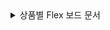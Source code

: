 <details>
<summary>상품별 Flex 보드 문서</summary>

* [애플리케이션 모니터링 > Flex 보드](../dashboard/flex-board)
* [서버 모니터링 > Flex 보드](../dashboard/server-flex-board)
* [데이터베이스 모니터링 > Flex 보드](../dashboard/db-flex-board)
* [쿠버네티스 모니터링 > Flex 보드](../dashboard/k8s-flex-board)
* [Amazon ECS > Flex 보드](../dashboard/ecs-flexboard)
* [Amazon CloudWatch > Flex 보드](../dashboard/flexboard)
* [Azure Monitor > Flex 보드](../dashboard/azure-flexboard)
* [Naver Cloud Monitoring > Flex 보드](../dashboard/ncloud-flexboard)
* [Oracle Cloud Monitor > Flex 보드](../dashboard/oracle-flexboard)

</details>